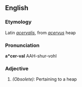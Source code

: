==English==

===Etymology===
Latin ''[[acervalis]]'', from ''[[acervus]]'' heap

===Pronunciation===
'''a*cer-val'''
AAH-shur-vohl

===Adjective===
{{infl|en|adjective}}

#''(Obsolete):'' Pertaining to a heap